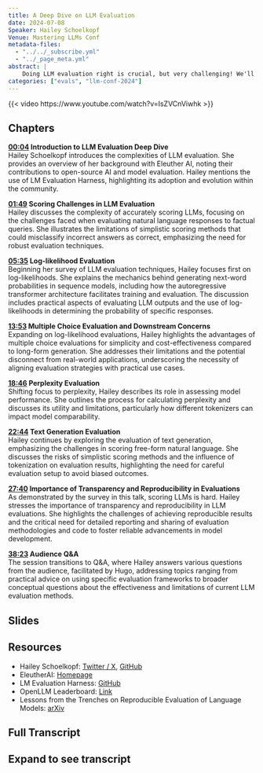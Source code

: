 ```yaml
---
title: A Deep Dive on LLM Evaluation
date: 2024-07-08
Speaker: Hailey Schoelkopf
Venue: Mastering LLMs Conf
metadata-files: 
  - "../../_subscribe.yml"
  - "../_page_meta.yml"
abstract: |
    Doing LLM evaluation right is crucial, but very challenging! We'll cover the basics of how LLM evaluation can be performed, many (but not all) of the ways it can go wrong. We'll also discuss tools available to make life easier, including the LM Evaluation Harness, along with domain-specific use cases.
categories: ["evals", "llm-conf-2024"]
---
```



{{< video https://www.youtube.com/watch?v=IsZVCnViwhk >}}


## Chapters
**[00:04](https://www.youtube.com/watch?v=IsZVCnViwhk&t=4s) Introduction to LLM Evaluation Deep Dive**  
Hailey Schoelkopf introduces the complexities of LLM evaluation. She provides an overview of her background with Eleuther AI, noting their contributions to open-source AI and model evaluation. Hailey mentions the use of LM Evaluation Harness, highlighting its adoption and evolution within the community.

**[01:49](https://www.youtube.com/watch?v=IsZVCnViwhk&t=109s) Scoring Challenges in LLM Evaluation**  
Hailey discusses the complexity of accurately scoring LLMs, focusing on the challenges faced when evaluating natural language responses to factual queries. She illustrates the limitations of simplistic scoring methods that could misclassify incorrect answers as correct, emphasizing the need for robust evaluation techniques.

**[05:35](https://www.youtube.com/watch?v=IsZVCnViwhk&t=335s) Log-likelihood Evaluation**  
Beginning her survey of LLM evaluation techniques, Hailey focuses first on log-likelihoods. She explains the mechanics behind generating next-word probabilities in sequence models, including how the autoregressive transformer architecture facilitates training and evaluation. The discussion includes practical aspects of evaluating LLM outputs and the use of log-likelihoods in determining the probability of specific responses.

**[13:53](https://www.youtube.com/watch?v=IsZVCnViwhk&t=833s) Multiple Choice Evaluation and Downstream Concerns**  
Expanding on log-likelihood evaluations, Hailey highlights the advantages of multiple choice evaluations for simplicity and cost-effectiveness compared to long-form generation. She addresses their limitations and the potential disconnect from real-world applications, underscoring the necessity of aligning evaluation strategies with practical use cases.

**[18:46](https://www.youtube.com/watch?v=IsZVCnViwhk&t=1126s) Perplexity Evaluation**  
Shifting focus to perplexity, Hailey describes its role in assessing model performance. She outlines the process for calculating perplexity and discusses its utility and limitations, particularly how different tokenizers can impact model comparability.

**[22:44](https://www.youtube.com/watch?v=IsZVCnViwhk&t=1364s) Text Generation Evaluation**  
Hailey continues by exploring the evaluation of text generation, emphasizing the challenges in scoring free-form natural language. She discusses the risks of simplistic scoring methods and the influence of tokenization on evaluation results, highlighting the need for careful evaluation setup to avoid biased outcomes.

**[27:40](https://www.youtube.com/watch?v=IsZVCnViwhk&t=1660s) Importance of Transparency and Reproducibility in Evaluations**  
As demonstrated by the survey in this talk, scoring LLMs is hard. Hailey stresses the importance of transparency and reproducibility in LLM evaluations. She highlights the challenges of achieving reproducible results and the critical need for detailed reporting and sharing of evaluation methodologies and code to foster reliable advancements in model development.

**[38:23](https://www.youtube.com/watch?v=IsZVCnViwhk&t=2303s) Audience Q&A**  
The session transitions to Q&A, where Hailey answers various questions from the audience, facilitated by Hugo, addressing topics ranging from practical advice on using specific evaluation frameworks to broader conceptual questions about the effectiveness and limitations of current LLM evaluation methods.


## Slides


## Resources

- Hailey Schoelkopf: [Twitter / X](https://x.com/haileysch__), [GitHub](https://github.com/haileyschoelkopf)
- EleutherAI: [Homepage](https://www.eleuther.ai/)
- LM Evaluation Harness: [GitHub](https://github.com/EleutherAI/lm-evaluation-harness)
- OpenLLM Leaderboard: [Link](https://huggingface.co/spaces/open-llm-leaderboard/open_llm_leaderboard)
- Lessons from the Trenches on Reproducible Evaluation of Language Models: [arXiv](https://arxiv.org/abs/2405.14782)


## Full Transcript
:::{.callout-tip collapse="true"}
## Expand to see transcript

:::
